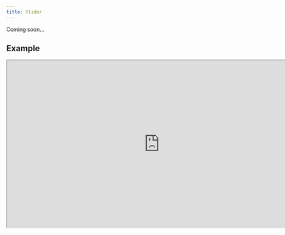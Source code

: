 ```yaml
---
title: Slider
---
```


Coming soon...

## Example

<iframe
  src="https://workshop.kidow.me/?path=/docs/components-slider-v1--docs"
  width="800"
  height="440"
></iframe>

